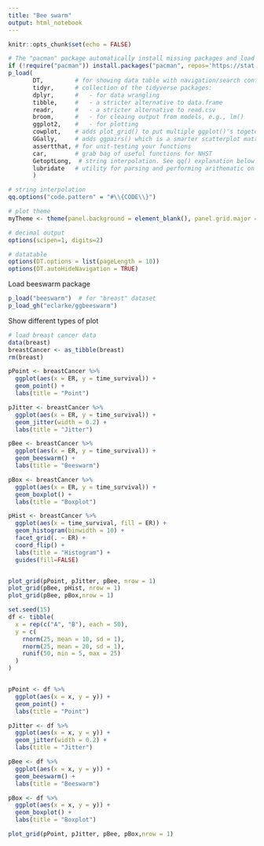 ```yaml
---
title: "Bee swarm"
output: html_notebook
---
```

```r
knitr::opts_chunk$set(echo = FALSE)

# The "pacman" package automatically install missing packages and load them
if (!require("pacman")) install.packages("pacman", repos='https://stat.ethz.ch/CRAN/'); library(pacman)
p_load(
       DT,         # for showing data table with navigation/search controls
       tidyr,      # collection of the tidyverse packages:
       dplyr,      #   - for data wrangling
       tibble,     #   - a stricter alternative to data.frame
       readr,      #   - a stricter alternative to read.csv
       broom,      #   - for cleaing output from models, e.g., lm()
       ggplot2,    #   - for plotting
       cowplot,    # adds plot_grid() to put multiple ggplot()'s togeter
       GGally,     # adds ggpairs() which is a smarter scatterplot matrix
       assertthat, # for unit-testing your functions
       car,        # grab bag of useful functions for NHST
       GetoptLong,  # string interpolation. See qq() explanation below
       lubridate   # utility for parsing and performing arithematic on dates 
       )

# string interpolation
qq.options("code.pattern" = "#\\{CODE\\}") 

# plot theme
myTheme <- theme(panel.background = element_blank(), panel.grid.major = element_line(color="lightgrey", size = 0.2))

# decimal output
options(scipen=1, digits=2)

# datatable
options(DT.options = list(pageLength = 10))
options(DT.autoHideNavigation = TRUE)
```

Load beeswarm package
```r
p_load("beeswarm")  # for "breast" dataset
p_load_gh("eclarke/ggbeeswarm")
```

Show different types of plot
```r
# load breast cancer data
data(breast)
breastCancer <- as_tibble(breast)
rm(breast)

pPoint <- breastCancer %>%   
  ggplot(aes(x = ER, y = time_survival)) + 
  geom_point() +
  labs(title = "Point")

pJitter <- breastCancer %>%   
  ggplot(aes(x = ER, y = time_survival)) + 
  geom_jitter(width = 0.2) +
  labs(title = "Jitter")

pBee <- breastCancer %>%   
  ggplot(aes(x = ER, y = time_survival)) + 
  geom_beeswarm() +
  labs(title = "Beeswarm")

pBox <- breastCancer %>%   
  ggplot(aes(x = ER, y = time_survival)) + 
  geom_boxplot() +
  labs(title = "Boxplot")

pHist <- breastCancer %>%   
  ggplot(aes(x = time_survival, fill = ER)) + 
  geom_histogram(binwidth = 10) +
  facet_grid(. ~ ER) +
  coord_flip() +
  labs(title = "Histogram") +
  guides(fill=FALSE)


plot_grid(pPoint, pJitter, pBee, nrow = 1)
plot_grid(pBee, pHist, nrow = 1)
plot_grid(pBee, pBox,nrow = 1)
```

```r
set.seed(15)
df <- tibble(
  x = rep(c("A", "B"), each = 50),
  y = c(
    rnorm(25, mean = 10, sd = 1),
    rnorm(25, mean = 20, sd = 1),
    runif(50, min = 5, max = 25)
  )
)


pPoint <- df %>%   
  ggplot(aes(x = x, y = y)) + 
  geom_point() +
  labs(title = "Point")

pJitter <- df %>%   
  ggplot(aes(x = x, y = y)) + 
  geom_jitter(width = 0.2) +
  labs(title = "Jitter")

pBee <- df %>%   
  ggplot(aes(x = x, y = y)) + 
  geom_beeswarm() +
  labs(title = "Beeswarm")

pBox <- df %>%   
  ggplot(aes(x = x, y = y)) + 
  geom_boxplot() +
  labs(title = "Boxplot")

plot_grid(pPoint, pJitter, pBee, pBox,nrow = 1)
```

